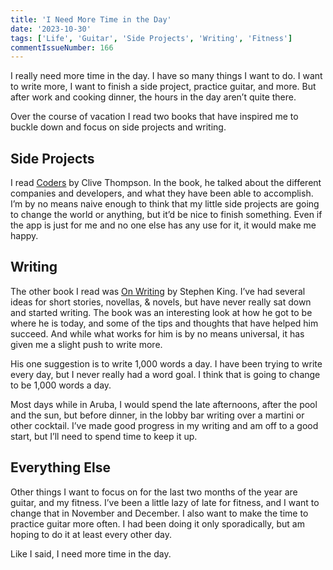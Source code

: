 ```yaml
---
title: 'I Need More Time in the Day'
date: '2023-10-30'
tags: ['Life', 'Guitar', 'Side Projects', 'Writing', 'Fitness']
commentIssueNumber: 166
---
```


I really need more time in the day. I have so many things I want to do. I want to write more, I want to finish a side project, practice guitar, and more. But after work and cooking dinner, the hours in the day aren’t quite there.

Over the course of vacation I read two books that have inspired me to buckle down and focus on side projects and writing.

## Side Projects

I read [Coders](https://bookshop.org/p/books/coders-the-making-of-a-new-tribe-and-the-remaking-of-the-world-clive-thompson/12477150?ean=9780735220584) by Clive Thompson. In the book, he talked about the different companies and developers, and what they have been able to accomplish. I’m by no means naive enough to think that my little side projects are going to change the world or anything, but it’d be nice to finish something. Even if the app is just for me and no one else has any use for it, it would make me happy.

## Writing

The other book I read was [On Writing](https://bookshop.org/p/books/on-writing-a-memoir-of-the-craft-stephen-king/14560198) by Stephen King. I’ve had several ideas for short stories, novellas, & novels, but have never really sat down and started writing. The book was an interesting look at how he got to be where he is today, and some of the tips and thoughts that have helped him succeed. And while what works for him is by no means universal, it has given me a slight push to write more.

His one suggestion is to write 1,000 words a day. I have been trying to write every day, but I never really had a word goal. I think that is going to change to be 1,000 words a day.

Most days while in Aruba, I would spend the late afternoons, after the pool and the sun, but before dinner, in the lobby bar writing over a martini or other cocktail. I’ve made good progress in my writing and am off to a good start, but I’ll need to spend time to keep it up.

## Everything Else

Other things I want to focus on for the last two months of the year are guitar, and my fitness. I’ve been a little lazy of late for fitness, and I want to change that in November and December. I also want to make the time to practice guitar more often. I had been doing it only sporadically, but am hoping to do it at least every other day.

Like I said, I need more time in the day.